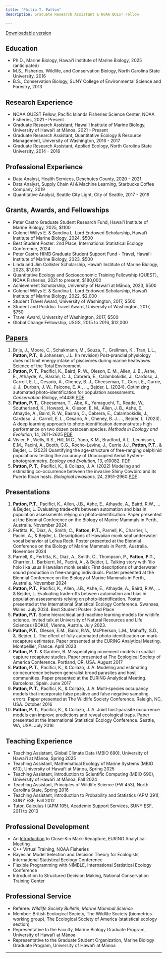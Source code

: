 ```yaml
---
title: "Philip T. Patton"
description: Graduate Research Assistant & NOAA QUEST Fellow

---
```


[Downloadable version](patton-cv.pdf)

## Education

- Ph.D., Marine Biology, Hawaiʻi Institute of Marine Biology, 2025 (anticipated)
- M.S., Fisheries, Wildlife, and Conservation Biology, North Carolina State University, 2016
- B.S., Conservation Biology, SUNY College of Environmental Science and Forestry, 2013

## Research Experience

- NOAA QUEST Fellow, Pacific Islands Fisheries Science Center, NOAA Fisheries, 2021 - Present
- Graduate Research Assistant, Hawaiʻi Institute of Marine Biology, University of Hawaiʻi at Mānoa, 2021 - Present
- Graduate Research Assistant, Quantitative Ecology & Resource Management, University of Washington, 2016 - 2017
- Graduate Research Assistant, Applied Ecology, North Carolina State University, 2014 - 2016

## Professional Experience

- Data Analyst, Health Services, Deschutes County, 2020 - 2021
- Data Analyst, Supply Chain AI & Machine Learning, Starbucks Coffee Company, 2019
- Quantitative Analyst, Seattle City Light, City of Seattle, 2017 - 2019

## Grants, Awards, and Fellowships

- Peter Castro Graduate Student Research Fund, Hawai‘i Institute of Marine Biology, 2025, $1100
- Colonel Willys E. & Sandina L. Lord Endowed Scholarship, Hawai‘i Institute of Marine Biology, 2024, $500
- Best Student Poster: 2nd Place, International Statistical Ecology Conference, 2024
- Peter Castro HIMB Graduate Student Support Fund - Travel, Hawaiʻi Institute of Marine Biology, 2023, $500
- Linda and Jim Collister Scholarship, Hawaiʻi Institute of Marine Biology, 2023, $1,000
- Quantitative Ecology and Socioeconomic Training Fellowship (QUEST), NOAA Fisheries, 2021 to present, $180,000
- Achievement Scholarship, University of Hawaiʻi at Mānoa, 2023, $500
- Colonel Willys E. & Sandina L. Lord Endowed Scholarship, Hawaiʻi Institute of Marine Biology, 2022, $2,000
- Student Travel Award, University of Washington, 2017, $500
- Student and Postdoc Travel Award, University of Washington, 2017, $750
- Travel Award, University of Washington, 2017, $500
- Global Change Fellowship, USGS, 2015 to 2016, $12,000

## [Papers](https://scholar.google.com/citations?user=4TUtf04AAAAJ&hl=en&oi=ao) 

1. Brijs, J., Moore, C., Schakmann, M., Souza, T., Grellman, K., Tran, L.L., **Patton, P.T.**, & Johansen, J.L. (In revision) Post‑prandial physiology does not limit energy intake of piscivores during marine heatwaves. Science of the Total Environment
2. **Patton, P. T.**, Pacifici, K., Baird, R. W., Oleson, E. M., Allen, J. B., Ashe, E., Athayde, A., Basran, C. J., Cabrera, E., Calambokidis, J., Cardoso, J., Carroll, E. L., Cesario, A., Cheney, B. J., Cheeseman, T., Corsi, E., Currie, J. J., Durban, J. W., Falcone, E. A., ..., Bejder, L. (2024). Optimizing automated photo-identification for population assessments. *Conservation Biology*, e14436 [PDF](papers/patton-2025-optimal.pdf)
3. **Patton, P. T.**, Cheeseman, T., Abe, K., Yamaguchi, T., Reade, W., Southerland, K., Howard, A., Oleson, E. M., Allen, J. B., Ashe, E., Athayde, A., Baird, R. W., Basran, C., Cabrera, E., Calambokidis, J., Cardoso, J., Carroll, E. L., Cesario, A., Cheney, B. J. ..., Bejder, L. (2023). A deep learning approach to photo‑identification demonstrates high performance on two dozen cetacean species. *Methods in Ecology and Evolution*, 14, 2611–2625 [PDF](papers/patton-2023-deep.pdf)
4. Vivier, F., Wells, R.S., Hill, M.C., Yano, K.M., Bradford, A.L., Leunissen, E.M., Pacini, A., Booth, C.G., Rocho-Levine, J., Currie J.J., **Patton, P.T.**, & Bejder, L. (2023) Quantifying the age-structure of free-ranging delphinid populations: testing the accuracy of Unoccupied Aerial System-photogrammetry. *Ecology and Evolution,* 13, e10082. [PDF](papers/vivier-2023-uas.pdf)
5. **Patton, P. T.**, Pacifici, K., \& Collazo, J. A. (2022) Modeling and estimating co-occurrence between the invasive Shiny Cowbird and its Puerto Rican hosts. *Biological Invasions,* 24, 2951--2960 [PDF](papers/patton-2022-cowbird.pdf)

## Presentations

1. **Patton, P.T.**, Pacifici, K., Allen, J.B., Ashe, E., Athayde, A., Baird, R.W., …& Bejder, L. Evaluating trade‑offs between automation and bias in population assessments relying on photo‑identification. Paper presented at the Biennial Conference on the Biology of Marine Mammals in Perth, Australia. November 2024.
2. Fertitta, K., Diaz, A., Smith, C., **Patton, P.T.**, Parnell, K., Charrier, I., Pacini, A., & Bejder, L. Descriptions of Hawaiian monk seal underwater vocal behavior at Lehua Rock. Poster presented at the Biennial Conference on the Biology of Marine Mammals in Perth, Australia. November 2024
3. Parnell, K., Fertitta, K., Diaz, A., Smith, C., Thompson, P., **Patton, P.T.**, Charrier, I., Barbierri, M., Pacini, A., & Bejder, L. Talking story with ‘īlio holo i ka uaua (Hawaiian monk seals): First descriptions of underwater sound production in free‑ranging individuals. Poster presented at the Biennial Conference on the Biology of Marine Mammals in Perth, Australia. November 2024
4. **Patton, P.T.**, Pacifici, K., Allen, J.B., Ashe, E., Athayde, A., Baird, R.W., …& Bejder, L. Evaluating trade‑offs between automation and bias in population assessments relying on photo‑identification. Poster presented at the International Statistical Ecology Conference. Swansea, Wales. July 2024. Best Student Poster: 2nd Place
5. **Patton, P.T.** Some hierarchical and machine learning models for wildlife science. Invited talk at University of Natural Resources and Life Sciences (BOKU), Vienna, Austria. July 2023.
6. **Patton, P.T.**, Oleson, E.M., Baird, R.W., McPherson, L.M., Mahaffy, S.D., &. Bejder, L. The effect of fully automated photo‑identification on mark-recapture estimates. Paper presented at the EURING Analytical Meeting. Montpellier, France. April 2023
7. **Patton, P. T.** & Gardner, B. Misspecifying movement models in spatial capture recapture studies. Paper presented at The Ecological Society of America Conference. Portland, OR, USA. August 2017
8. **Patton, P. T.**, Pacifici, K., & Collazo, J. A. Modeling and estimating co‑occurrence between generalist brood parasites and host communities. Paper presented at the EURING Analytical Meeting. Barcelona, Spain. June 2017
9. **Patton, P. T.**, Pacifici, K., & Collazo, J. A. Multi‑species occupancy models that incorporate false positive and false negative sampling errors. Paper presented at The Wildlife Society Conference. Raleigh, NC, USA. October 2016
10. **Patton, P. T.**, Pacifici, K., & Collazo, J. A. Joint host‑parasite occurrence models can improve predictions and reveal ecological traps. Paper presented at the International Statistical Ecology Conference. Seattle, WA, USA. July 2016

## Teaching Experience

- Teaching Assistant, Global Climate Data (MBIO 690), University of Hawaiʻi at Mānoa, Spring 2025
- Teaching Assistant, Mathematical Ecology of Marine Systems (MBIO 610), University of Hawaiʻi at Mānoa, Spring 2025
- Teaching Assistant, Introduction to Scientific Computing (MBIO 690), University of Hawaiʻi at Mānoa, Fall 2024
- Teaching Assistant, Principles of Wildlife Science (FW 453), North Carolina State, Spring 2016
- Teaching Assistant, Introduction to Probability and Statistics (APM 391), SUNY ESF, Fall 2012
- Tutor, Calculus I (APM 105), Academic Support Services, SUNY ESF, 2011 to 2013

## Professional Development

- An [Introduction](bioss-interview.html) to Close-Kin Mark-Recapture, EURING Analytical Meeting
- C++ Virtual Training, NOAA Fisheries
- Bayesian Model Selection and Decision Theory for Ecologists, International Statistical Ecology Conference
- Flexible Programming with NIMBLE, International Statistical Ecology Conference
- Introduction to Structured Decision Making, National Conservation Training Center

## Professional Service

- Referee: *Wildlife Society Bulletin*, *Marine Mammal Science*
- Member: British Ecological Society, The Wildlife Society (biometrics working group), The Ecological Society of America (statistical ecology section)
- Representative to the Faculty, Marine Biology Graduate Program, University of Hawaiʻi at Mānoa
- Representative to the Graduate Student Organization, Marine Biology Graduate Program, University of Hawaiʻi at Mānoa

---

